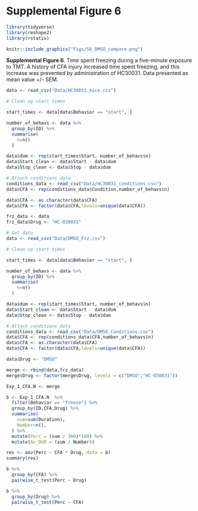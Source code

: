 # Supplemental Figure 6 {-}

```r
library(tidyverse)
library(reshape2)
library(rstatix)

knitr::include_graphics("Figs/S6_DMSO_compare.png")
```

**Supplemental Figure 6**. Time spent freezing during a five-minute exposure to TMT. A history of CFA injury increased time spent freezing, and this increase was prevented by administration of HC30031. Data presented as mean value +/- SEM.

```r
data <- read_csv("Data/HC30031_mice.csv")

# Clean up start times

start_times <- data[data$Behavior == "start", ]

number_of_behavs <- data %>%
  group_by(ID) %>%
  summarise(
    n=n()
  )

data$dum <- rep(start_times$Start, number_of_behavs$n)
data$Start_clean <- data$Start - data$dum
data$Stop_clean <- data$Stop - data$dum

# Attach conditions data
conditions_data <- read_csv("Data/HC30031_conditions.csv")
data$CFA <- rep(conditions_data$Condition,number_of_behavs$n)

data$CFA <- as.character(data$CFA)
data$CFA <- factor(data$CFA,levels=unique(data$CFA))

frz_data <- data
frz_data$Drug <- "HC-030031"
```

```r
# Get data
data <- read_csv("Data/DMSO_Frz.csv")

# Clean up start times

start_times <- data[data$Behavior == "start", ]

number_of_behavs <- data %>%
  group_by(ID) %>%
  summarise(
    n=n()
  )

data$dum <- rep(start_times$Start, number_of_behavs$n)
data$Start_clean <- data$Start - data$dum
data$Stop_clean <- data$Stop - data$dum

# Attach conditions data
conditions_data <- read_csv("Data/DMSO_Conditions.csv")
data$CFA <- rep(conditions_data$CFA,number_of_behavs$n)
data$CFA <- as.character(data$CFA)
data$CFA <- factor(data$CFA,levels=unique(data$CFA))

data$Drug <- "DMSO"
```

```r
merge <- rbind(data,frz_data)
merge$Drug <- factor(merge$Drug, levels = c("DMSO","HC-030031"))
```

```r
Exp_1_CFA.N <- merge 

b <- Exp_1_CFA.N  %>%
  filter(Behavior == "freeze") %>%
  group_by(ID,CFA,Drug) %>%
  summarise(
    sum=sum(Duration),
    Number=n(),
  ) %>%
  mutate(Perc = (sum / 300)*100) %>%
  mutate(Av_DUR = (sum / Number)) 
```

```r
res <- aov(Perc ~ CFA * Drug, data = b)
summary(res)

b %>%
  group_by(CFA) %>%
  pairwise_t_test(Perc ~ Drug)

b %>%
  group_by(Drug) %>%
  pairwise_t_test(Perc ~ CFA)
```

























